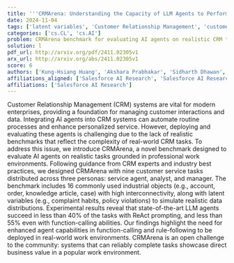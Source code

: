 ```yaml
---
title: '''CRMArena: Understanding the Capacity of LLM Agents to Perform Professional CRM Tasks in Realistic Environments'''
date: 2024-11-04
tags: ['latent variables', 'Customer Relationship Management', 'customer service tasks', 'AI agents', 'rule-following', 'data distributions', 'agent capabilities', 'benchmarking', 'realistic tasks', 'function-calling', 'professional work environments']
categories: ['cs.CL', 'cs.AI']
problem: CRMArena benchmark for evaluating AI agents on realistic CRM tasks
solution: l
pdf_url: http://arxiv.org/pdf/2411.02305v1
arx_url: http://arxiv.org/abs/2411.02305v1
score: 6
authors: ['Kung-Hsiang Huang', 'Akshara Prabhakar', 'Sidharth Dhawan', 'Yixin Mao', 'Huan Wang', 'Silvio Savarese', 'Caiming Xiong', 'Philippe Laban', 'Chien-Sheng Wu']
affiliations_aligned: ['Salesforce AI Research', 'Salesforce AI Research', 'Salesforce AI Research', 'Salesforce AI Research', 'Salesforce AI Research', 'Salesforce AI Research', 'Salesforce AI Research', 'Salesforce AI Research', 'Salesforce AI Research']
affiliations: ['Salesforce AI Research']
---
```



Customer Relationship Management (CRM) systems are vital for modern enterprises, providing a foundation for managing customer interactions and data. Integrating AI agents into CRM systems can automate routine processes and enhance personalized service. However, deploying and evaluating these agents is challenging due to the lack of realistic benchmarks that reflect the complexity of real-world CRM tasks. To address this issue, we introduce CRMArena, a novel benchmark designed to evaluate AI agents on realistic tasks grounded in professional work environments. Following guidance from CRM experts and industry best practices, we designed CRMArena with nine customer service tasks distributed across three personas: service agent, analyst, and manager. The benchmark includes 16 commonly used industrial objects (e.g., account, order, knowledge article, case) with high interconnectivity, along with latent variables (e.g., complaint habits, policy violations) to simulate realistic data distributions. Experimental results reveal that state-of-the-art LLM agents succeed in less than 40% of the tasks with ReAct prompting, and less than 55% even with function-calling abilities. Our findings highlight the need for enhanced agent capabilities in function-calling and rule-following to be deployed in real-world work environments. CRMArena is an open challenge to the community: systems that can reliably complete tasks showcase direct business value in a popular work environment.
